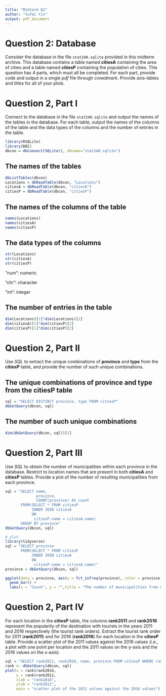 ---
title: "Midterm Q2"
author: "Yufei Yin"
output: pdf_document
---

# Question 2: Database

Consider the database in the file `stat240.sqlite` provided in this midterm archive. This database contains a table named **citiesA** containing the area of cities and a table named **citiesP** containing the population of cities. This question has 4 parts, which must all be completed. For each part, provide code and output in a single *pdf* file through *crowdmark*. Provide axis-lables and titles for all of your plots.

# Question 2, Part I

Connect to the database in the file `stat240.sqlite` and output the names of the tables in the database. For each table, output the names of the columns of the table and the data types of the columns and the number of entries in the table.

\bigskip

```{r}
library(RSQLite)
library(DBI)
dbcon = dbConnect(SQLite(), dbname="stat240.sqlite")
```

## The names of the tables

```{r}
dbListTables(dbcon)
Locations = dbReadTable(dbcon, "Locations")
citiesA = dbReadTable(dbcon, "citiesA")
citiesP = dbReadTable(dbcon, "citiesP")
```

\bigskip

## The names of the columns of the table

```{r}
names(Locations)
names(citiesA)
names(citiesP)
```

\bigskip

## The data types of the columns

```{r}
str(Locations)
str(citiesA)
str(citiesP)
```

"num": numeric

"chr": character

"int": integer

\bigskip

## The number of entries in the table

```{r}
dim(Locations)[1]*dim(Locations)[2]
dim(citiesA)[1]*dim(citiesP)[2]
dim(citiesP)[1]*dim(citiesP)[2]
```

\newpage

# Question 2, Part II

Use *SQL* to extract the unique combinations of **province** and **type** from the **citiesP** table, and provide the number of such unique combinations.

\bigskip

##  The unique combinations of province and type from the citiesP table

```{r}
sql = "SELECT DISTINCT province, type FROM citiesP"
dbGetQuery(dbcon, sql)
```

\bigskip

## The number of such unique combinations

```{r}
dim(dbGetQuery(dbcon, sql))[1]
```

\newpage

# Question 2, Part III

Use *SQL* to obtain the number of municipalities within each province in the database. Restrict to location names that are present in both **citiesA** and **citiesP** tables. Provide a plot of the number of resulting municipalities from each province.


```{r}
sql = "SELECT name, 
              province, 
              COUNT(province) AS count 
       FROM(SELECT * FROM citiesP 
            INNER JOIN citiesA 
            ON 
             citiesP.name = citiesA.name) 
       GROUP BY province"
dbGetQuery(dbcon, sql)
```

```{r, message=FALSE}
# plot
library(tidyverse)
sql = "SELECT province 
       FROM(SELECT * FROM citiesP 
            INNER JOIN citiesA 
            ON 
             citiesP.name = citiesA.name)" 
province = dbGetQuery(dbcon, sql)

ggplot(data = province, aes(y = fct_infreq(province), color = province, fill = province)) + 
  geom_bar() +
  labs(x = "Count", y = "",title = "The number of municipalities from each province")
```

\newpage

# Question 2, Part IV

For each location in the **citiesP** table, the columns **rank2011** and **rank2016** represent the popularity of the destination with tourists in the years 2011 and 2016 respectively (the tourist rank orders). Extract the tourist rank order for 2011 (**rank2011**) and for 2016 (**rank2016**) for each location in the **citiesP** table. Provide a scatter plot of the 2011 values against the 2016 values (i.e., a plot with one point per location and the 2011 values on the y-axis and the 2016 values on the x-axis).

```{r, warning=FALSE}
sql = "SELECT rank2011, rank2016, name, province FROM citiesP WHERE rank2011 != 'NR'"
rank <- dbGetQuery(dbcon, sql)
plot(x = rank$rank2016, 
     y = rank$rank2011,
     xlab = "rank2016",
     ylab = "rank2011",
     main = "scatter plot of the 2011 values against the 2016 values")
```













